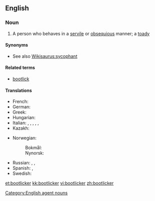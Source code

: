==English==

===Noun===
{{en-noun}}

# A person who behaves in a [[servile]] or [[obsequious]] manner; a [[toady]]

====Synonyms====
* See also [[Wikisaurus:sycophant]]

====Related terms====
* [[bootlick]]

====Translations====
{{trans-top|bootlick}}
* French: {{t+|fr|lèche-bottes|m|f}}
* German: {{t|de|Speichellecker|m}}
* Greek: {{t|el|γλύφτης|m|tr=gliftis}}
* Hungarian: {{t-|hu|talpnyaló}}
* Italian: {{t-|it|ruffiano|m}}, {{t|it|leccapiedi}}, {{t|it|leccapiedi}}, {{t|it|leccapiedi}}, {{t|it|leccapiedi}}, {{t|it|leccapiedi|m}}
* Kazakh: {{t-|kk|жарбақ|tr=jarbaq|sc=Cyrl|xs=Kazakh}}
{{trans-mid}}
* Norwegian:
*: Bokmål: {{t|no|spyttslikker|m}}
*: Nynorsk: {{t|nn|spyttslikkar|m}}
* Russian: {{t|ru|подхалим|m|sc=Cyrl|tr=podxalím}}, {{t|ru|льстец|m|sc=Cyrl|tr=l'stec}}, {{t|ru|лизоблюд|m|sc=Cyrl|tr=lizobljúd}}
* Spanish: {{t+|es|zalamero|m}},  {{t|es|zalamera|f}}
* Swedish: {{t|sv|rövslickare|c}}
{{trans-bottom}}

[[Category:English agent nouns]]

[[et:bootlicker]]
[[kk:bootlicker]]
[[vi:bootlicker]]
[[zh:bootlicker]]